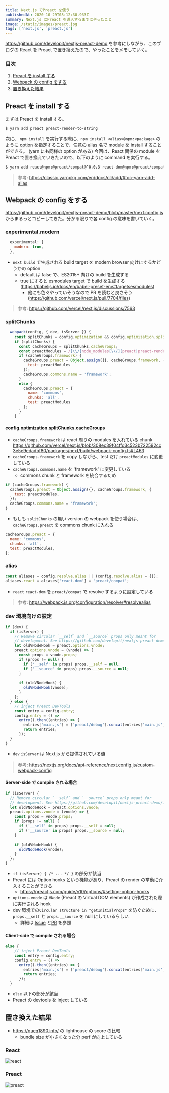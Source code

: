 ```yaml
---
title: Next.js でPreact を使う
publishedAt: 2020-10-29T08:12:30.933Z
summary: Next.js にPreact を導入するまでにやったこと
image: /static/images/preact.jpg
tags: ['next.js', 'preact.js']
---
```


https://github.com/developit/nextjs-preact-demo を参考にしながら、このブログの React を Preact で置き換えたので、やったことをメモしていく。

### 目次

1. [Preact を install する](#preact-を-install-する)
2. [Webpack の config をする](#webpack-の-config-をする)
3. [置き換えた結果](#置き換えた結果)

## Preact を install する

まずは Preact を install する。

```bash
$ yarn add preact preact-render-to-string
```

次に、
`npm install` を実行する際に、`npm install <alias>@npm:<package>` のように option を指定することで、任意の alias 名で module を install することができる。 (yarn にも同様の option がある)
今回は、React 関係の module を Preact で置き換えていきたいので、以下のように command を実行する。

```bash
$ yarn add react@npm:@preact/compat@^0.0.3 react-dom@npm:@preact/compat@^0.0.3 react-ssr-prepass@npm:preact-ssr-prepass@^1.1.2
```

> 参考: https://classic.yarnpkg.com/en/docs/cli/add/#toc-yarn-add-alias

## Webpack の config をする

https://github.com/developit/nextjs-preact-demo/blob/master/next.config.js からまるっとコピーしてきた。分かる限りで各 config の意味を書いていく。

### experimental.modern

```js
  experimental: {
    modern: true,
  },
```

- `next build` で生成される build target を modern browser 向けにするかどうかの option
  - default は false で、ES2015+ 向けの build を生成する
  - true にすると esmodules target で build を生成する (https://babeljs.io/docs/en/babel-preset-env#targetsesmodules)
    - 他にも色々やっていそうなので PR を読むと良さそう (https://github.com/vercel/next.js/pull/7704/files)

> 参考: https://github.com/vercel/next.js/discussions/7563

### splitChunks

```js
  webpack(config, { dev, isServer }) {
    const splitChunks = config.optimization && config.optimization.splitChunks
    if (splitChunks) {
      const cacheGroups = splitChunks.cacheGroups;
      const preactModules = /[\\/]node_modules[\\/](preact|preact-render-to-string|preact-context-provider)[\\/]/;
      if (cacheGroups.framework) {
        cacheGroups.preact = Object.assign({}, cacheGroups.framework, {
          test: preactModules
        });
        cacheGroups.commons.name = 'framework';
      }
      else {
        cacheGroups.preact = {
          name: 'commons',
          chunks: 'all',
          test: preactModules
        };
      }
    }
```

#### config.optimization.splitChunks.cacheGroups

- `cacheGroups.framework` は react 周りの modules を入れている chunk https://github.com/vercel/next.js/blob/308ec39f04ffd3c523b722592cc3e5e9edadbf80/packages/next/build/webpack-config.ts#L463
- `cacheGroups.framework` を copy しながら、test だけ `preactModules` に変更している
- `cacheGroups.commons.name` を 'framework' に変更している
  - commons chunk と framework を統合するため

```js
if (cacheGroups.framework) {
  cacheGroups.preact = Object.assign({}, cacheGroups.framework, {
    test: preactModules,
  });
  cacheGroups.commons.name = 'framework';
}
```

- もしも `splitChunks` の無い version の webpack を使う場合は、`cacheGroups.preact` を commons chunk に入れる

```js
cacheGroups.preact = {
  name: 'commons',
  chunks: 'all',
  test: preactModules,
};
```

### alias

```js
const aliases = config.resolve.alias || (config.resolve.alias = {});
aliases.react = aliases['react-dom'] = 'preact/compat';
```

- `react` `react-dom` を `preact/compat` で resolve するように設定している

> 参考: https://webpack.js.org/configuration/resolve/#resolvealias

### dev 環境向けの設定

```js
if (dev) {
  if (isServer) {
    // Remove circular `__self` and `__source` props only meant for
    // development. See https://github.com/developit/nextjs-preact-demo/issues/25
    let oldVNodeHook = preact.options.vnode;
    preact.options.vnode = (vnode) => {
      const props = vnode.props;
      if (props != null) {
        if ('__self' in props) props.__self = null;
        if ('__source' in props) props.__source = null;
      }

      if (oldVNodeHook) {
        oldVNodeHook(vnode);
      }
    };
  } else {
    // inject Preact DevTools
    const entry = config.entry;
    config.entry = () =>
      entry().then((entries) => {
        entries['main.js'] = ['preact/debug'].concat(entries['main.js'] || []);
        return entries;
      });
  }
}
```

- `dev` `isServer` は Next.js から提供されている値

> 参考: https://nextjs.org/docs/api-reference/next.config.js/custom-webpack-config

#### Server-side で compile される場合

```js
if (isServer) {
  // Remove circular `__self` and `__source` props only meant for
  // development. See https://github.com/developit/nextjs-preact-demo/issues/25
  let oldVNodeHook = preact.options.vnode;
  preact.options.vnode = (vnode) => {
    const props = vnode.props;
    if (props != null) {
      if ('__self' in props) props.__self = null;
      if ('__source' in props) props.__source = null;
    }

    if (oldVNodeHook) {
      oldVNodeHook(vnode);
    }
  };
}
```

- `if (isServer) { /* ... */ }` の部分が該当
- Preact には Option hooks という機能があり、Preact の render の挙動に介入することができる
  - https://preactjs.com/guide/v10/options/#setting-option-hooks
- `options.vnode` は `VNode` (Preact の Virtual DOM elements) が作成された際に実行される hook
- dev 環境での`Circular structure in "getInitialProps"` を防ぐために、`props.__self` と `props.__source` を null にしているらしい
  - 詳細は [Issue](https://github.com/developit/nextjs-preact-demo/issues/25) と[PR](https://github.com/developit/nextjs-preact-demo/pull/29) を参照

#### Client-side で compile される場合

```js
else {
    // inject Preact DevTools
    const entry = config.entry;
    config.entry = () =>
      entry().then((entries) => {
        entries['main.js'] = ['preact/debug'].concat(entries['main.js'] || []);
        return entries;
      });
  }
```

- `else` 以下の部分が該当
- Preact の devtools を inject している

## 置き換えた結果

- https://queq1890.info/ の lighthouse の score の比較
  - bundle size が小さくなった分 perf が向上している

### React

![react](/static/images/React-index.png)

### Preact

![preact](/static/images/Preact-index.png)
